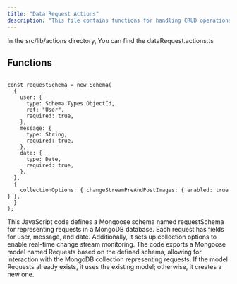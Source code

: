 ```yaml
---
title: "Data Request Actions"
description: "This file contains functions for handling CRUD operations on data requests within a server application."
---
```


In the <Highlight>src/lib/actions</Highlight> directory, You can find the <Highlight>dataRequest.actions.ts</Highlight>

## Functions


```tsx:deletedDataRequest

const requestSchema = new Schema(
  {
    user: {
      type: Schema.Types.ObjectId,
      ref: "User",
      required: true,
    },
    message: {
      type: String,
      required: true,
    },
    date: {
      type: Date,
      required: true,
    },
  },
  {
    collectionOptions: { changeStreamPreAndPostImages: { enabled: true } },
  }
);

```
This JavaScript code defines a Mongoose schema named requestSchema for representing requests in a MongoDB database. Each request has fields for user, message, and date. Additionally, it sets up collection options to enable real-time change stream monitoring. The code exports a Mongoose model named Requests based on the defined schema, allowing for interaction with the MongoDB collection representing requests. If the model Requests already exists, it uses the existing model; otherwise, it creates a new one.